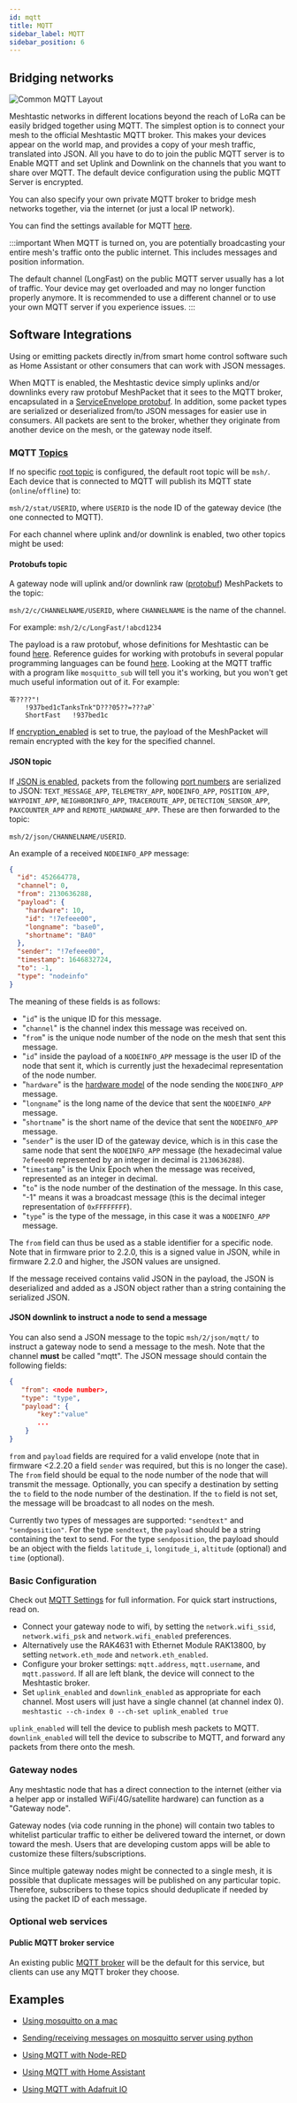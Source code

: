 ```yaml
---
id: mqtt
title: MQTT
sidebar_label: MQTT
sidebar_position: 6
---
```


## Bridging networks

![Common MQTT Layout](/img/software/mqtt/mqtt.webp)

Meshtastic networks in different locations beyond the reach of LoRa can be easily bridged together using MQTT. The simplest option is to connect your mesh to the official Meshtastic MQTT broker. This makes your devices appear on the world map, and provides a copy of your mesh traffic, translated into JSON. All you have to do to join the public MQTT server is to Enable MQTT and set Uplink and Downlink on the channels that you want to share over MQTT. The default device configuration using the public MQTT Server is encrypted.

You can also specify your own private MQTT broker to bridge mesh networks together, via the internet (or just a local IP network).

You can find the settings available for MQTT [here](/docs/configuration/module/mqtt).

:::important
When MQTT is turned on, you are potentially broadcasting your entire mesh's traffic onto the public internet. This includes messages and position information.

The default channel (LongFast) on the public MQTT server usually has a lot of traffic. Your device may get overloaded and may no longer function properly anymore. It is recommended to use a different channel or to use your own MQTT server if you experience issues.
:::

## Software Integrations

Using or emitting packets directly in/from smart home control software such as Home Assistant or other consumers that can work with JSON messages.

When MQTT is enabled, the Meshtastic device simply uplinks and/or downlinks every raw protobuf MeshPacket that it sees to the MQTT broker, encapsulated in a [ServiceEnvelope protobuf](https://buf.build/meshtastic/protobufs/docs/main:meshtastic#meshtastic.ServiceEnvelope). In addition, some packet types are serialized or deserialized from/to JSON messages for easier use in consumers. All packets are sent to the broker, whether they originate from another device on the mesh, or the gateway node itself.

### MQTT [Topics](https://www.hivemq.com/blog/mqtt-essentials-part-5-mqtt-topics-best-practices)

If no specific [root topic](/docs/configuration/module/mqtt#root-topic) is configured, the default root topic will be `msh/`.
Each device that is connected to MQTT will publish its MQTT state (`online`/`offline`) to:

`msh/2/stat/USERID`, where `USERID` is the node ID of the gateway device (the one connected to MQTT).

For each channel where uplink and/or downlink is enabled, two other topics might be used:

#### Protobufs topic
A gateway node will uplink and/or downlink raw ([protobuf](https://developers.google.com/protocol-buffers)) MeshPackets to the topic:

`msh/2/c/CHANNELNAME/USERID`, where `CHANNELNAME` is the name of the channel.

For example: `msh/2/c/LongFast/!abcd1234`

The payload is a raw protobuf, whose definitions for Meshtastic can be found [here](https://github.com/meshtastic/protobufs/blob/master/meshtastic). Reference guides for working with protobufs in several popular programming languages can be found [here](https://protobuf.dev/reference/). Looking at the MQTT traffic with a program like `mosquitto_sub` will tell you it's working, but you won't get much useful information out of it. For example:

```text
苓????"!
	!937bed1cTanksTnk"D???05??=???aP`
	ShortFast	!937bed1c
```

If [encryption_enabled](/docs/configuration/module/mqtt#encryption-enabled) is set to true, the payload of the MeshPacket will remain encrypted with the key for the specified channel.

#### JSON topic
If [JSON is enabled](/docs/configuration/module/mqtt#json-enabled), packets from the following [port numbers](/docs/development/firmware/portnum) are serialized to JSON: `TEXT_MESSAGE_APP`, `TELEMETRY_APP`, `NODEINFO_APP`, `POSITION_APP`, `WAYPOINT_APP`, `NEIGHBORINFO_APP`, `TRACEROUTE_APP`, `DETECTION_SENSOR_APP`, `PAXCOUNTER_APP` and `REMOTE_HARDWARE_APP`. These are then forwarded to the topic:

`msh/2/json/CHANNELNAME/USERID`.

An example of a received `NODEINFO_APP` message:

```json
{
  "id": 452664778,
  "channel": 0,
  "from": 2130636288,
  "payload": {
    "hardware": 10,
    "id": "!7efeee00",
    "longname": "base0",
    "shortname": "BA0"
  },
  "sender": "!7efeee00",
  "timestamp": 1646832724,
  "to": -1,
  "type": "nodeinfo"
}
```

The meaning of these fields is as follows:

- "`id`" is the unique ID for this message. 
- "`channel`" is the channel index this message was received on.
- "`from`" is the unique node number of the node on the mesh that sent this message.
- "`id`" inside the payload of a `NODEINFO_APP` message is the user ID of the node that sent it, which is currently just the hexadecimal representation of the node number. 
- "`hardware`" is the [hardware model](https://github.com/meshtastic/protobufs/blob/master/meshtastic/mesh.proto#L215) of the node sending the `NODEINFO_APP` message.
- "`longname`" is the long name of the device that sent the `NODEINFO_APP` message.
- "`shortname`" is the short name of the device that sent the `NODEINFO_APP` message.
- "`sender`" is the user ID of the gateway device, which is in this case the same node that sent the `NODEINFO_APP` message (the hexadecimal value `7efeee00` represented by an integer in decimal is `2130636288`). 
- "`timestamp`" is the Unix Epoch when the message was received, represented as an integer in decimal.
- "`to`" is the node number of the destination of the message. In this case, "-1" means it was a broadcast message (this is the decimal integer representation of `0xFFFFFFFF`). 
- "`type`" is the type of the message, in this case it was a `NODEINFO_APP` message.

The `from` field can thus be used as a stable identifier for a specific node.  Note that in firmware prior to 2.2.0, this is a signed value in JSON, while in firmware 2.2.0 and higher, the JSON values are unsigned.

If the message received contains valid JSON in the payload, the JSON is deserialized and added as a JSON object rather than a string containing the serialized JSON.


#### JSON downlink to instruct a node to send a message
You can also send a JSON message to the topic `msh/2/json/mqtt/` to instruct a gateway node to send a message to the mesh. Note that the channel **must** be called "mqtt". The JSON message should contain the following fields:

```json
{
   "from": <node number>,
   "type": "type",
   "payload": {
       "key":"value"
       ...
    }
}
```

`from` and `payload` fields are required for a valid envelope (note that in firmware &lt;2.2.20 a field `sender` was required, but this is no longer the case). The `from` field should be equal to the node number of the node that will transmit the message. Optionally, you can specify a destination by setting the `to` field to the node number of the destination. If the `to` field is not set, the message will be broadcast to all nodes on the mesh.

Currently two types of messages are supported: `"sendtext"` and `"sendposition"`.
For the type `sendtext`, the `payload` should be a string containing the text to send. For the type `sendposition`, the payload should be an object with the fields `latitude_i`, `longitude_i`, `altitude` (optional) and `time` (optional).

### Basic Configuration

Check out [MQTT Settings](/docs/configuration/module/mqtt) for full information. For quick start instructions, read on.

- Connect your gateway node to wifi, by setting the `network.wifi_ssid`, `network.wifi_psk` and `network.wifi_enabled` preferences.
- Alternatively use the RAK4631 with Ethernet Module RAK13800, by setting `network.eth_mode` and `network.eth_enabled`.
- Configure your broker settings: `mqtt.address`, `mqtt.username`, and `mqtt.password`. If all are left blank, the device will connect to the Meshtastic broker.
- Set `uplink_enabled` and `downlink_enabled` as appropriate for each channel. Most users will just have a single channel (at channel index 0). `meshtastic --ch-index 0 --ch-set uplink_enabled true`

`uplink_enabled` will tell the device to publish mesh packets to MQTT.
`downlink_enabled` will tell the device to subscribe to MQTT, and forward any packets from there onto the mesh.

### Gateway nodes

Any meshtastic node that has a direct connection to the internet (either via a helper app or installed WiFi/4G/satellite hardware) can function as a "Gateway node".

Gateway nodes (via code running in the phone) will contain two tables to whitelist particular traffic to either be delivered toward the internet, or down toward the mesh. Users that are developing custom apps will be able to customize these filters/subscriptions.

Since multiple gateway nodes might be connected to a single mesh, it is possible that duplicate messages will be published on any particular topic. Therefore, subscribers to these topics should
deduplicate if needed by using the packet ID of each message.

### Optional web services

#### Public MQTT broker service

An existing public [MQTT broker](https://mosquitto.org) will be the default for this service, but clients can use any MQTT broker they choose.

## Examples

- [Using mosquitto on a mac](/docs/software/integrations/mqtt/mosquitto.mdx)

- [Sending/receiving messages on mosquitto server using python](/docs/software/integrations/mqtt/python.mdx)

- [Using MQTT with Node-RED](/docs/software/integrations/mqtt/nodered.mdx)

- [Using MQTT with Home Assistant](/docs/software/integrations/mqtt/home-assistant.mdx)

- [Using MQTT with Adafruit IO](/docs/software/integrations/mqtt/adafruit-io.mdx)
